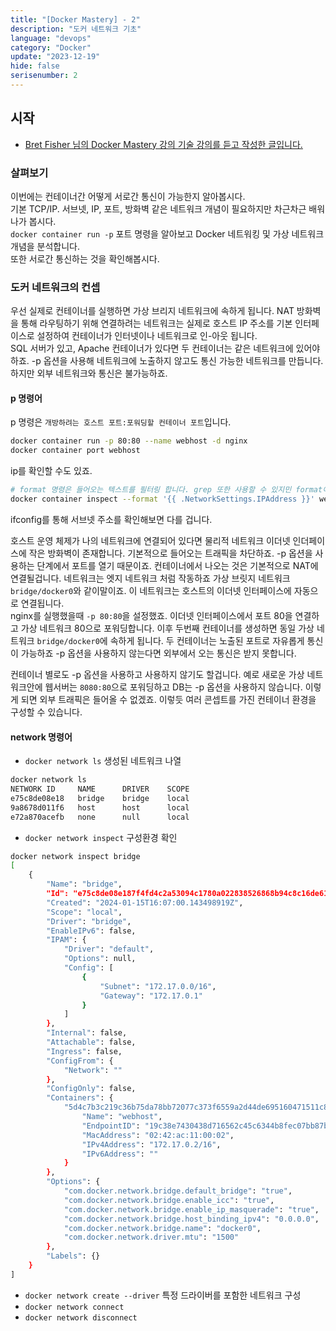 ```yaml
---
title: "[Docker Mastery] - 2"
description: "도커 네트워크 기초"
language: "devops"
category: "Docker"
update: "2023-12-19"
hide: false
serisenumber: 2
---
```


## 시작

- [Bret Fisher 님의 Docker Mastery 강의 기술 강의를 듣고 작성한 글입니다.](https://www.udemy.com/course/docker-mastery)

### 살펴보기
이번에는 컨테이너간 어떻게 서로간 통신이 가능한지 알아봅시다.  
기본 TCP/IP. 서브넷, IP, 포트, 방화벽 같은 네트워크 개념이 필요하지만 차근차근 배워나가 봅시다.  
`docker container run -p` 포트 명령을 알아보고 Docker 네트워킹 및 가상 네트워크 개념을 분석합니다.  
또한 서로간 통신하는 것을 확인해봅시다.

### 도커 네트워크의 컨셉
우선 실제로 컨테이너를 실행하면 가상 브리지 네트워크에 속하게 됩니다. NAT 방화벽을 통해 라우팅하기 위해 연결하려는 네트워크는 실제로 호스트 IP 주소를 기본 인터페이스로 설정하여 컨테이너가 인터넷이나 네트워크로 인-아웃 됩니다.  
SQL 서버가 있고, Apache 컨테이너가 있다면 두 컨테이너는 같은 네트워크에 있어야 하죠. -p 옵션을 사용해 네트워크에 노출하지 않고도 통신 가능한 네트워크를 만듭니다. 하지만 외부 네트워크와 통신은 불가능하죠.

#### p 명령어
p 명령은 `개방하려는 호스트 포트:포워딩할 컨테이너 포트`입니다.
```bash
docker container run -p 80:80 --name webhost -d nginx
docker container port webhost
```

ip를 확인할 수도 있죠.
```bash
# format 명령은 들어오는 텍스트를 필터링 합니다. grep 또한 사용할 수 있지민 format이 더 깔끔합니다.
docker container inspect --format '{{ .NetworkSettings.IPAddress }}' webhost
```

ifconfig를 통해 서브넷 주소를 확인해보면 다를 겁니다. 

호스트 운영 체제가 나의 네트워크에 연결되어 있다면 물리적 네트워크 이더넷 인더페이스에 작은 방화벽이 존재합니다. 기본적으로 들어오는 트래픽을 차단하죠. -p 옵션을 사용하는 단계에서 포트를 열기 때문이죠. 컨테이너에서 나오는 것은 기본적으로 NAT에 연결될겁니다. 네트워크는 엣지 네트워크 처럼 작동하죠 가상 브릿지 네트워크 `bridge/docker0`와 같이말이죠. 이 네트워크는 호스트의 이더넷 인터페이스에 자동으로 연결됩니다.  
nginx를 실행했을때 `-p 80:80`을 설정했죠. 이더넷 인터페이스에서 포트 80을 연결하고 가상 네트워크 80으로 포워딩합니다. 이후 두번째 컨테이너를 생성하면 동일 가상 네트워크 `bridge/docker0`에 속하게 됩니다. 두 컨테이너는 노출된 포트로 자유롭게 통신이 가능하죠 -p 옵션을 사용하지 않는다면 외부에서 오는 통신은 받지 못합니다. 

컨테이너 별로도 -p 옵션을 사용하고 사용하지 않기도 할겁니다. 예로 새로운 가상 네트워크안에 웹서버는 `8080:80`으로 포워딩하고 DB는 -p 옵션을 사용하지 않습니다. 이렇게 되면 외부 트래픽은 들어올 수 없겠죠. 이렇듯 여러 콘셉트를 가진 컨테이너 환경을 구성할 수 있습니다.

#### network 명령어
- `docker network ls` 생성된 네트워크 나열
```bash
docker network ls
NETWORK ID     NAME      DRIVER    SCOPE
e75c8de08e18   bridge    bridge    local
9a8678d011f6   host      host      local
e72a870acefb   none      null      local
```
- `docker network inspect` 구성환경 확인
```bash
docker network inspect bridge
[
    {
        "Name": "bridge",
        "Id": "e75c8de08e187f4fd4c2a53094c1780a022838526868b94c8c16de614f1b2165",
        "Created": "2024-01-15T16:07:00.143498919Z",
        "Scope": "local",
        "Driver": "bridge",
        "EnableIPv6": false,
        "IPAM": {
            "Driver": "default",
            "Options": null,
            "Config": [
                {
                    "Subnet": "172.17.0.0/16",
                    "Gateway": "172.17.0.1"
                }
            ]
        },
        "Internal": false,
        "Attachable": false,
        "Ingress": false,
        "ConfigFrom": {
            "Network": ""
        },
        "ConfigOnly": false,
        "Containers": {
            "5d4c7b3c219c36b75da78bb72077c373f6559a2d44de695160471511c865a9f3": {
                "Name": "webhost",
                "EndpointID": "19c38e7430438d716562c45c6344b8fec07bb87b7307ff408ff527d0bb1367c7",
                "MacAddress": "02:42:ac:11:00:02",
                "IPv4Address": "172.17.0.2/16",
                "IPv6Address": ""
            }
        },
        "Options": {
            "com.docker.network.bridge.default_bridge": "true",
            "com.docker.network.bridge.enable_icc": "true",
            "com.docker.network.bridge.enable_ip_masquerade": "true",
            "com.docker.network.bridge.host_binding_ipv4": "0.0.0.0",
            "com.docker.network.bridge.name": "docker0",
            "com.docker.network.driver.mtu": "1500"
        },
        "Labels": {}
    }
]
```
- `docker network create --driver` 특정 드라이버를 포함한 네트워크 구성
- `docker network connect` 
- `docker network disconnect`


